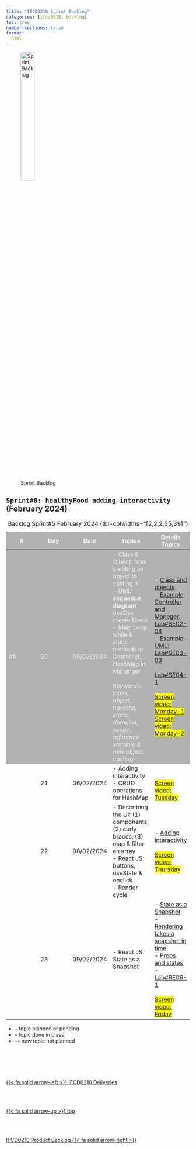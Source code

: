 ```yaml
---
title: "IFCD0210 Sprint Backlog"
categories: [ifcd0210, backlog]
toc: true
number-sections: false
format:
  html
---
```


<style>
tr:nth-child(1) {
  background-color: #b2b2b2!important;
  color: #f4f4f4!important;
}
</style>



![Sprint Backlog](/images/home/backlog.jpg){width="30%"}


::: {.column-page-right}


##  ``Sprint#6: healthyFood adding interactivity`` (February 2024)



| # | Day | Date | Topics |  Details Topics |
| -- | -- | -- | -- | -- |
| #6 | 20 | 05/02/2024 | - Class & Ojbect: from creating an object to casting it </br>- UML: **sequence diagram** useCse create Menu </br> - Main Loop while & static methods in Controller, HashMap in Mananger </br> </br> *Keywords: class, object, have/be,  static, domains, scope, reference variable & new object, casting*  |  - [Class and objects](/javase/se-concepts-objects.qmd) </br>   - [Example Controller and Manager: Lab#SE02-04](/javase/selab2-4.qmd)  </br> - [Example UML: Lab#SE03-03](/javase/selab3-3.qmd)  </br>- [Lab#SE04-1](/javase/selab4-1.qmd)</br>  </br>    <mark> [Screen video: Monday-1](https://drive.google.com/file/d/1k9bFBHDy77BpFmNmIjUVBqfFWDti8OgS/view){.external target='_blank'} </br>  <mark> [Screen video: Monday-2](https://drive.google.com/file/d/1-vYExIptWgkH8vpHYve268x2KABJfFKX/view){.external target='_blank'}   </mark></br>  |
|  | 21 | 06/02/2024 | - Adding interactivity </br>  - CRUD operations for HashMap | </br>  </br>    <mark> [Screen video: Tuesday](){.external target='_blank'} </mark></br>   |
|  | 22 | 08/02/2024 | - Describing the UI: (1) components, (2) curly braces, (3) map & filter an array </br> - React JS: buttons, useState & onclick  </br> - Render cycle  | - [Adding Interactivity](https://react.dev/learn/adding-interactivity){.external} </br>  </br>    <mark> [Screen video: Thursday](){.external target='_blank'} </mark></br>   |
|  | 23 | 09/02/2024 |  - React JS: State as a Snapshot </br> | - [State as a Snapshot](https://react.dev/learn/state-as-a-snapshot){.external} </br> - [Rendering takes a snapshot in time](https://react.dev/learn/state-as-a-snapshot#rendering-takes-a-snapshot-in-time){.external} </br> -  [Props and states](/reactjs/reactjs-what-props.qmd)  </br>  - [Lab#RE06-1](/reactjs/rjslab6-1.qmd) </br>   </br>    <mark> [Screen video: Friday](){.external target='_blank'} </mark></br>  |
: Backlog Sprint#5 February 2024 {tbl-colwidths="[2,2,2,55,39]"}

:::

::: {.callout-note}
- `-` topic planned or pending
- `+` topic done in class
- `++` new topic not planned
:::


<!--- navLinks -->
<br><br>
<div class=row>
<br>
<div class='column left previous'>
<br>
[{{< fa solid arrow-left >}} IFCD0210 Deliveries](/ifcd0210-24/ifcd0210deliveries-24.qmd)
<br>
</div>
<br>
<div class='column center'>
<br>
[{{< fa solid arrow-up >}} top](#top)
<br>
</div>
<br>
<div class='column right next'>
<br>
[IFCD0210 Product Backlog  {{< fa solid arrow-right >}}](/ifcd0210-24/ifcd0210backlog-product-24.qmd)
<br>
</div>
<br>
</div>
